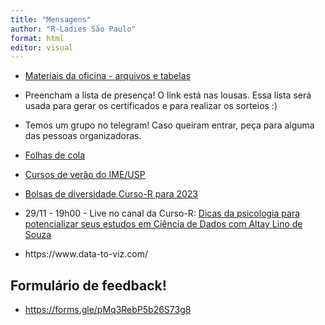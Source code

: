```yaml
---
title: "Mensagens"
author: "R-Ladies São Paulo"
format: html
editor: visual
---
```


- [Materiais da oficina - arquivos e tabelas](https://github.com/R-Ladies-Sao-Paulo/2022-11-oficina-introducao-R/raw/main/materiais-oficina.zip){target="_blank"}

- Preencham a lista de presença! O link está nas lousas. Essa lista será usada para gerar os certificados e para realizar os sorteios :)

- Temos um grupo no telegram! Caso queiram entrar, peça para alguma das pessoas organizadoras.

- [Folhas de cola](https://posit.co/resources/cheatsheets/?type=translations/#translation-10)

- [Cursos de verão do IME/USP](https://www.ime.usp.br/verao/index.php/turmas/apresentacao.php){target="_blank"} 

- [Bolsas de diversidade Curso-R para 2023](https://forms.gle/ejoanQgRfQzRqToq9){target="_blank"} 

-   29/11 - 19h00 - Live no canal da Curso-R: [Dicas da psicologia para potencializar seus estudos em Ciência de Dados com Altay Lino de Souza](https://www.youtube.com/watch?v=GfkqhZQj9II){target="_blank"}      

- https://www.data-to-viz.com/


## Formulário de feedback!

- [https://forms.gle/pMq3RebP5b26S73g8](https://forms.gle/pMq3RebP5b26S73g8)
    
